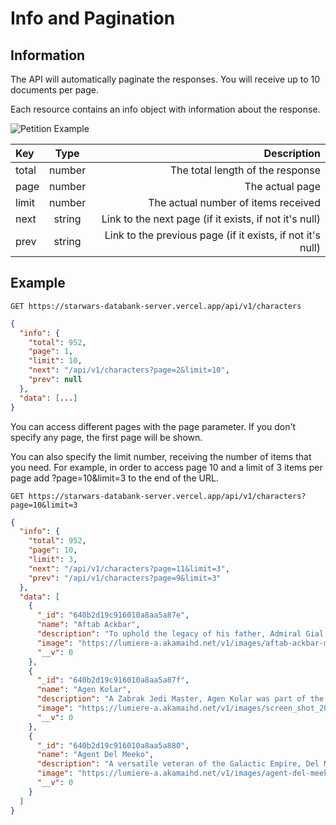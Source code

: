 
# Info and Pagination

<Divider />

## Information

The API will automatically paginate the responses. You will receive up to 10 documents per page.

Each resource contains an info object with information about the response.

![Petition Example](/images/example.png "Petition Example")

| Key   |  Type  |                                                Description |
| :---- | :----: | ---------------------------------------------------------: |
| total | number |                           The total length of the response |
| page  | number |                                            The actual page |
| limit | number |                        The actual number of items received |
| next  | string |     Link to the next page (if it exists, if not it's null) |
| prev  | string | Link to the previous page (if it exists, if not it's null) |

## Example

```text /GET/
GET https://starwars-databank-server.vercel.app/api/v1/characters
```

```json
{
  "info": {
    "total": 952,
    "page": 1,
    "limit": 10,
    "next": "/api/v1/characters?page=2&limit=10",
    "prev": null
  },
  "data": [...]
}
```

You can access different pages with the page parameter. If you don't specify any page, the first page will be shown.

You can also specify the limit number, receiving the number of items that you need. For example, in order to access page 10 and a limit of 3 items per page add ?page=10&limit=3 to the end of the URL.

```text /GET/
GET https://starwars-databank-server.vercel.app/api/v1/characters?page=10&limit=3
```

```json
{
  "info": {
    "total": 952,
    "page": 10,
    "limit": 3,
    "next": "/api/v1/characters?page=11&limit=3",
    "prev": "/api/v1/characters?page=9&limit=3"
  },
  "data": [
    {
      "_id": "640b2d19c916010a8aa5a87e",
      "name": "Aftab Ackbar",
      "description": "To uphold the legacy of his father, Admiral Gial Ackbar’s son, Aftab, now serves the Resistance as a Y-wing pilot. Beyond his family's close ties to rebel efforts, Aftab’s recruitment was part of a larger effort to bring more Mon Calamari aid to the cause.",
      "image": "https://lumiere-a.akamaihd.net/v1/images/aftab-ackbar-main_3d257fbb.jpeg",
      "__v": 0
    },
    {
      "_id": "640b2d19c916010a8aa5a87f",
      "name": "Agen Kolar",
      "description": "A Zabrak Jedi Master, Agen Kolar was part of the Jedi strike team assembled by Mace Windu to rescue Obi-Wan Kenobi and other hostages taken by the Separatists on Geonosis. Kolar displayed his renowned skill with a lightsaber during the battle in the Geonosian arena, though his young Padawan died during the fighting. In the final days of the Clone Wars, Windu turned to Kolar again, calling on him, Saesee Tiin and Kit Fisto to arrest Supreme Chancellor Palpatine. Confronted by the Jedi, Palpatine threw off his guise and revealed himself as Darth Sidious. He ignited his crimson-bladed lightsaber and struck down Kolar.",
      "image": "https://lumiere-a.akamaihd.net/v1/images/screen_shot_2015-05-26_at_5_9f577251.png",
      "__v": 0
    },
    {
      "_id": "640b2d19c916010a8aa5a880",
      "name": "Agent Del Meeko",
      "description": "A versatile veteran of the Galactic Empire, Del Meeko witnessed the fall of the Jedi Order on Coruscant as a young boy. Del was so effective as a stormtrooper that he was chosen to serve as a shoretrooper on Scarif and eventually as chief engineer aboard a Star Destroyer. Del’s versatility was rewarded with recruitment into Inferno Squad, where he plays numerous roles: scout, sniper, pilot, intelligence officer, and whatever else Commander Iden Versio needs from him.",
      "image": "https://lumiere-a.akamaihd.net/v1/images/agent-del-meeko_8f173763.jpeg",
      "__v": 0
    }
  ]
}
```
